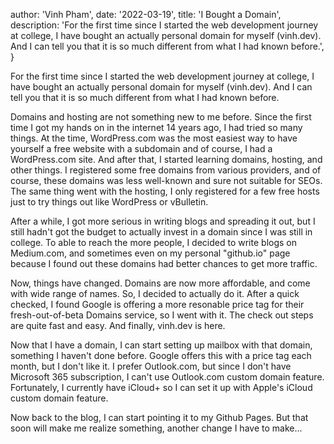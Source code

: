 
  author: 'Vinh Pham',
  date: '2022-03-19',
  title: 'I Bought a Domain',
  description:
  'For the first time since I started the web development journey at college, I have bought an actually personal domain for myself (vinh.dev). And I can tell you that it is so much different from what I had known before.',
}


For the first time since I started the web development journey at college, I have bought an actually personal domain for myself (vinh.dev). And I can tell you that it is so much different from what I had known before.

Domains and hosting are not something new to me before. Since the first time I got my hands on in the internet 14 years ago, I had tried so many things. At the time, WordPress.com was the most easiest way to have yourself a free website with a subdomain and of course, I had a WordPress.com site. And after that, I started learning domains, hosting, and other things. I registered some free domains from various providers, and of course, these domains was less well-known and sure not suitable for SEOs. The same thing went with the hosting, I only registered for a few free hosts just to try things out like WordPress or vBulletin.

After a while, I got more serious in writing blogs and spreading it out, but I still hadn't got the budget to actually invest in a domain since I was still in college. To able to reach the more people, I decided to write blogs on Medium.com, and sometimes even on my personal "github.io" page because I found out these domains had better chances to get more traffic.

Now, things have changed. Domains are now more affordable, and come with wide range of names. So, I decided to actually do it. After a quick checked, I found Google is offering a more resonable price tag for their fresh-out-of-beta Domains service, so I went with it. The check out steps are quite fast and easy. And finally, vinh.dev is here.

Now that I have a domain, I can start setting up mailbox with that domain, something I haven't done before. Google offers this with a price tag each month, but I don't like it. I prefer Outlook.com, but since I don't have Microsoft 365 subscription, I can't use Outlook.com custom domain feature. Fortunately, I currently have iCloud+ so I can set it up with Apple's iCloud custom domain feature.

Now back to the blog, I can start pointing it to my Github Pages. But that soon will make me realize something, another change I have to make...